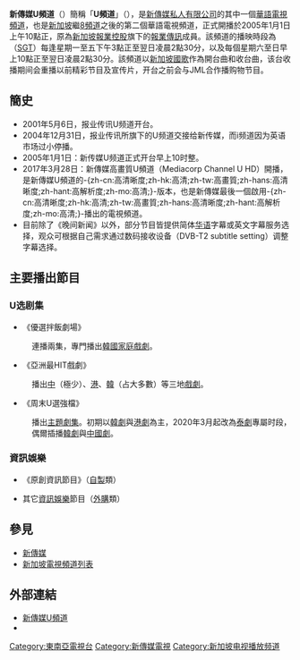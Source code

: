 {{頻道資訊
| 頻道名稱         = U频道<br />{{lang|en|Channel U}}<br />{{lang|ms|Saluran U}}<br />{{lang|ta|சேனல் U}}
| 頻道圖片檔案     = Mediacorp Channel U logo.jpg
| 所屬國家         = {{SGP}}
| 總部所在         = {{SGP}}[[波娜维斯达|波娜维斯达]][[緯壹|緯壹]]媒体城星光大道1號新传媒园区
| 播放地區         = {{SGP}}、{{MAL}}[[柔佛州|柔佛州]]南部、{{IDN}}[[廖内群岛|廖内群岛]]北部
| 开播日期         = 2001年5月6日（报业传讯）<br/>2005年1月1日（[[Mediacorp|新传媒]]）
| 停播日期         = 2004年12月31日（报业传讯）
| 頻道口號         = 活出个性
| 頻道語言         = [[華語|華語]]
| 擁有者          = [[新传媒_(新加坡)|新传媒私人有限公司]]<br>[[淡马锡控股|淡马锡控股]]
| 集團同類頻道     = [[新傳媒5頻道|5頻道]]<br>[[新傳媒朝陽頻道|朝陽頻道]]<br>[[新傳媒8頻道|8頻道]]<br>[[新傳媒春天頻道|春天頻道]]<br>[[亞洲新聞台|亞洲新聞台]]
| 重播服務頻道     = 
| 頻道官方網站     = https://www.mewatch.sg/channels/channel-u/97129
| 備註             = 
| 數位電視供應商01 = 觀眾自行接收（DVB-T2）
| 數位電視頻道數01 = 频道 7（[[高清|高清]]）
| 有线电视供应商01 = [[星和视界|星和视界]]
| 有线电视频道数01 = 频道 107 （[[高清|高清]]）
| 寬頻電視供應商01 = [[新电信电视|新电信电视]]
| 寬頻電視頻道數01 = 頻道 7 （[[高清|高清]]）
}}

'''新傳媒U頻道'''（{{lang-en|Mediacorp Channel U}}）簡稱「'''U頻道'''」（{{lang|en|Channel U}}），是[[新傳媒私人有限公司|新傳媒私人有限公司]]的其中一個[[華語|華語]][[電視頻道|電視頻道]]，也是[[新加坡|新加坡]]繼[[新傳媒8頻道|8頻道]]之後的第二個華語電視頻道，正式開播於2005年1月1日上午10點正，原為[[新加坡報業控股|新加坡報業控股]]旗下的[[新加坡報業控股傳訊|報業傳訊]]成員。該頻道的播映時段為（[[新加坡標準時間|SGT]]）每逢星期一至五下午3點正至翌日凌晨2點30分，以及每個星期六至日早上10點正至翌日凌晨2點30分。該頻道以[[新加坡國歌|新加坡國歌]]作為開台曲和收台曲，该台收播期间会重播以前精彩节目及宣传片，开台之前会与JML合作播购物节目。

==簡史==
*2001年5月6日，报业传讯U频道开台。
*2004年12月31日，报业传讯所旗下的U频道交接给新传媒，而i频道因为英语市场过小停播。
*2005年1月1日：新传媒U频道正式开台早上10时整。
*2017年3月28日：新傳媒高畫質U頻道（Mediacorp Channel U HD）開播，是新傳媒U頻道的-{zh-cn:高清晰度;zh-hk:高清;zh-tw:高畫質;zh-hans:高清晰度;zh-hant:高解析度;zh-mo:高清;}-版本，也是新傳媒最後一個啟用-{zh-cn:高清晰度;zh-hk:高清;zh-tw:高畫質;zh-hans:高清晰度;zh-hant:高解析度;zh-mo:高清;}-播出的電視頻道。
*目前除了《晚间新闻》以外，部分节目皆提供简体[[现代标准汉语|华语]]字幕或英文字幕服务选择，观众可根据自己需求通过数码接收设备（DVB-T2 subtitle setting）调整字幕选择。

==主要播出節目==
===U选剧集===
*《優選拌飯劇場》
: 連播兩集，專門播出[[韓國|韓國]][[家庭|家庭]][[電視劇|戲劇]]。
*《亞洲最HIT戲劇》
: 播出[[中國大陸|中]]（極少）、[[香港|港]]、[[韓國|韓]]（占大多數）等三地[[電視劇|戲劇]]。
*《周末U選強檔》
:播出[[主題|主題]][[劇集|劇集]]。初期以[[韓國劇集|韓劇]]與[[香港劇集|港劇]]為主，2020年3月起改為[[泰國劇集|泰劇]]專屬时段，偶爾插播[[韓國劇集|韓劇]]與[[中國大陸劇集|中國劇]]。

===資訊娛樂===
*《原創資訊節目》（[[本土|自]][[製作|製]]類）

*其它[[資訊|資訊]][[娛樂|娛樂]]節目（[[海外|外]][[採購|購]]類）

==參見==
* [[新传媒私人有限公司|新傳媒]]
* [[新加坡電視頻道列表|新加坡電視頻道列表]]

==外部連結==
*[https://tv.mewatch.sg/en/channelu 新傳媒U頻道] {{Wayback|url=https://tv.mewatch.sg/en/channelu |date=20200328020812 }}
*{{Youtube|user=SgChannelU|Mediacorp Channel U}}

{{新傳媒}}
{{新加坡电视台}}

[[Category:東南亞電視台|Category:東南亞電視台]]
[[Category:新傳媒電視|Category:新傳媒電視]]
[[Category:新加坡电视播放频道|Category:新加坡电视播放频道]]
